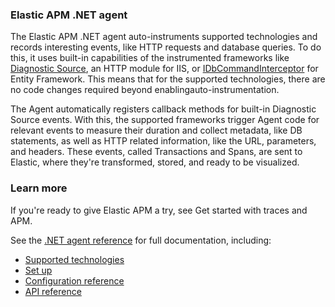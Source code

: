 
### Elastic APM .NET agent

The Elastic APM .NET agent auto-instruments supported technologies and records interesting events, like HTTP requests and database queries.
To do this, it uses built-in capabilities of the instrumented frameworks like
[Diagnostic Source](https://docs.microsoft.com/en-us/dotnet/api/system.diagnostics.diagnosticsource?view=netcore-3.0),
an HTTP module for IIS, or
[IDbCommandInterceptor](https://docs.microsoft.com/en-us/dotnet/api/system.data.entity.infrastructure.interception.idbcommandinterceptor?view=entity-framework-6.2.0) for Entity Framework.
This means that for the supported technologies, there are no code changes required beyond enablingauto-instrumentation.

The Agent automatically registers callback methods for built-in Diagnostic Source events.
With this, the supported frameworks trigger Agent code for relevant events to measure their duration and collect metadata, like DB statements, as well as HTTP related information, like the URL, parameters, and headers.
These events, called Transactions and Spans, are sent to Elastic, where they're transformed, stored, and ready to be visualized.

### Learn more

If you're ready to give Elastic APM a try, see <DocLink id="serverlessObservabilityApmGetStarted">Get started with traces and APM</DocLink>.

See the [.NET agent reference](https://www.elastic.co/guide/en/apm/agent/dotnet/current/intro.html) for full documentation, including:

* [Supported technologies](https://www.elastic.co/guide/en/apm/agent/dotnet/current/supported-technologies.html)
* [Set up](https://www.elastic.co/guide/en/apm/agent/dotnet/current/setup.html)
* [Configuration reference](https://www.elastic.co/guide/en/apm/agent/dotnet/current/configuration.html)
* [API reference](https://www.elastic.co/guide/en/apm/agent/dotnet/current/public-api.html)


<APMAgentWarning />
